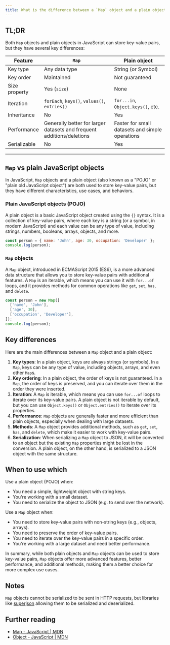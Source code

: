 ```yaml
---
title: What is the difference between a `Map` object and a plain object in JavaScript?
---
```


## TL;DR

Both `Map` objects and plain objects in JavaScript can store key-value pairs, but they have several key differences:

| Feature | `Map` | Plain object |
| --- | --- | --- |
| Key type | Any data type | String (or Symbol) |
| Key order | Maintained | Not guaranteed |
| Size property | Yes (`size`) | None |
| Iteration | `forEach`, `keys()`, `values()`, `entries()` | `for...in`, `Object.keys()`, etc. |
| Inheritance | No | Yes |
| Performance | Generally better for larger datasets and frequent additions/deletions | Faster for small datasets and simple operations |
| Serializable | No | Yes |

---

## `Map` vs plain JavaScript objects

In JavaScript, `Map` objects and a plain object (also known as a "POJO" or "plain old JavaScript object") are both used to store key-value pairs, but they have different characteristics, use cases, and behaviors.

### Plain JavaScript objects (POJO)

A plain object is a basic JavaScript object created using the `{}` syntax. It is a collection of key-value pairs, where each key is a string (or a symbol, in modern JavaScript) and each value can be any type of value, including strings, numbers, booleans, arrays, objects, and more.

```js live
const person = { name: 'John', age: 30, occupation: 'Developer' };
console.log(person);
```

### `Map` objects

A `Map` object, introduced in ECMAScript 2015 (ES6), is a more advanced data structure that allows you to store key-value pairs with additional features. A `Map` is an iterable, which means you can use it with `for...of` loops, and it provides methods for common operations like `get`, `set`, `has`, and `delete`.

```js live
const person = new Map([
  ['name', 'John'],
  ['age', 30],
  ['occupation', 'Developer'],
]);
console.log(person);
```

## Key differences

Here are the main differences between a `Map` object and a plain object:

1. **Key types**: In a plain object, keys are always strings (or symbols). In a `Map`, keys can be any type of value, including objects, arrays, and even other `Map`s.
2. **Key ordering**: In a plain object, the order of keys is not guaranteed. In a `Map`, the order of keys is preserved, and you can iterate over them in the order they were inserted.
3. **Iteration**: A `Map` is iterable, which means you can use `for...of` loops to iterate over its key-value pairs. A plain object is not iterable by default, but you can use `Object.keys()` or `Object.entries()` to iterate over its properties.
4. **Performance**: `Map` objects are generally faster and more efficient than plain objects, especially when dealing with large datasets.
5. **Methods**: A `Map` object provides additional methods, such as `get`, `set`, `has`, and `delete`, which make it easier to work with key-value pairs.
6. **Serialization**: When serializing a `Map` object to JSON, it will be converted to an object but the existing `Map` properties might be lost in the conversion. A plain object, on the other hand, is serialized to a JSON object with the same structure.

## When to use which

Use a plain object (POJO) when:

- You need a simple, lightweight object with string keys.
- You're working with a small dataset.
- You need to serialize the object to JSON (e.g. to send over the network).

Use a `Map` object when:

- You need to store key-value pairs with non-string keys (e.g., objects, arrays).
- You need to preserve the order of key-value pairs.
- You need to iterate over the key-value pairs in a specific order.
- You're working with a large dataset and need better performance.

In summary, while both plain objects and `Map` objects can be used to store key-value pairs, `Map` objects offer more advanced features, better performance, and additional methods, making them a better choice for more complex use cases.

## Notes

`Map` objects cannot be serialized to be sent in HTTP requests, but libraries like [superjson](https://github.com/blitz-js/superjson) allowing them to be serialized and deserialized.

## Further reading

- [Map - JavaScript | MDN](https://developer.mozilla.org/en-US/docs/Web/JavaScript/Reference/Global_Objects/Map)
- [Object - JavaScript | MDN](https://developer.mozilla.org/en-US/docs/Web/JavaScript/Reference/Global_Objects/Object)

